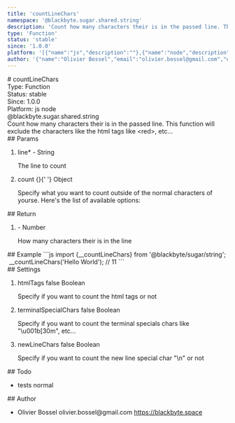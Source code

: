 ```yaml
---
title: 'countLineChars'
namespace: '@blackbyte.sugar.shared.string'
description: 'Count how many characters their is in the passed line. This function will exclude the characters like the html tags like &lt;red&gt;, etc...'
type: 'Function'
status: 'stable'
since: '1.0.0'
platform: '[{"name":"js","description":""},{"name":"node","description":""}]'
author: '{"name":"Olivier Bossel","email":"olivier.bossel@gmail.com","url":"https://blackbyte.space"}'
---
```


<div class="docmap-mdx">
  # countLineChars
  <div class="_metas">
    <div class="_type">
      <span class="_type-label">Type:</span>
      <span class="_type-value">Function</span>
    </div>
    <div class="_status">
      <span class="_status-label">Status:</span>
      <span class="_status-value -stable">stable</span>
    </div>
    <div class="_since">
      <span class="_since-label">Since:</span>
      <span class="_since-value">1.0.0</span>
    </div>
    <div class="_platform">
      <span class="_platform-label">Platform:</span>
      <span class="_platform-value -js">js</span>
      <span class="_platform-value -node">node</span>
    </div>
  </div>
  <div class="_namespace">@blackbyte.sugar.shared.string</div>
  <div class="_description typo-lead typo-format">
    Count how many characters their is in the passed line. This function will
    exclude the characters like the html tags like &lt;red&gt;, etc...
  </div>
  <div class="_params">
    ## Params
    <ol class="_list">
      <li class="_item">
        <span class="_name">
          line<span class="_required">*</span>
        </span>
        <span class="_default">-</span> <span class="_type">String</span>
        <p class="_description">The line to count</p>
      </li>
      <li class="_item">
        <span class="_name">count</span>
        <span class="_default">&lcub;&rcub;</span>{' '}
        <span class="_type">Object</span>
        <p class="_description">
          Specify what you want to count outside of the normal characters of
          yourse&period; Here&apos;s the list of available options&colon;
        </p>
      </li>
    </ol>
  </div>
  <div class="_return">
    ## Return
    <ol class="_list">
      <li class="_item">
        <span class="_default">-</span>
        <span class="_type">Number</span>
        <p class="_description">How many characters their is in the line</p>
      </li>
    </ol>
  </div>
  <div class="_examples">
    ## Example ```js import {__countLineChars} from '@blackbyte/sugar/string';
     __countLineChars('Hello <red>World</red>'); // 11 ```
  </div>
  <div class="_settings">
    ## Settings
    <ol class="_list">
      <li class="_item">
        <span class="_name">htmlTags</span>
        <span class="_default">false</span> <span class="_type">Boolean</span>
        <p class="_description">
          Specify if you want to count the html tags or not
        </p>
      </li>
      <li class="_item">
        <span class="_name">terminalSpecialChars</span>
        <span class="_default">false</span> <span class="_type">Boolean</span>
        <p class="_description">
          Specify if you want to count the terminal specials chars like
          "\u001b[30m", etc...
        </p>
      </li>
      <li class="_item">
        <span class="_name">newLineChars</span>
        <span class="_default">false</span> <span class="_type">Boolean</span>
        <p class="_description">
          Specify if you want to count the new line special char "\n" or not
        </p>
      </li>
    </ol>
  </div>
  <div class="_todo">
    ## Todo
    <ul class="_list">
      <li class="_item">
        <span class="_description">tests</span>
        <span class="_priority -normal">normal</span>
      </li>
    </ul>
  </div>
  <div class="_author">
    ## Author
    <ul class="_list">
      <li class="_item">
        <span class="_name">Olivier Bossel</span>
        <span class="_email">olivier.bossel@gmail.com</span>
        <a href="https://blackbyte.space" target="_blank" class="_url">
          https://blackbyte.space
        </a>
      </li>
    </ul>
  </div>
</div>
